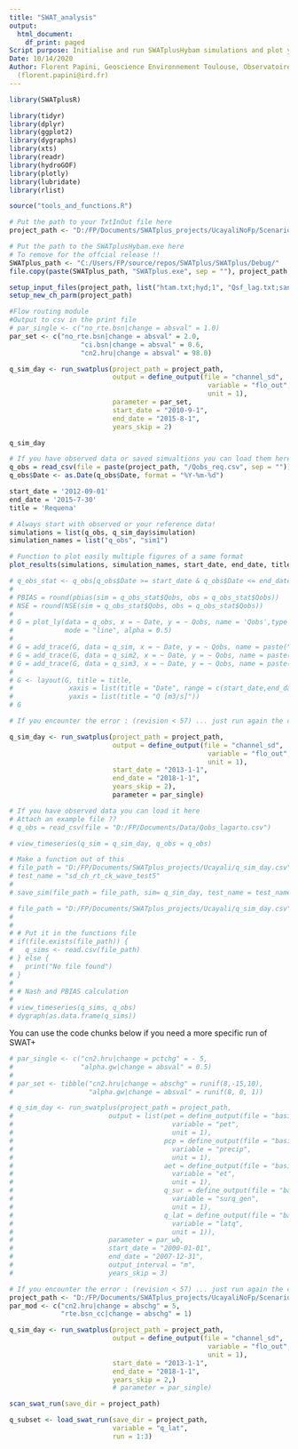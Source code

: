 ```yaml
---
title: "SWAT_analysis"
output:
  html_document:
    df_print: paged
Script purpose: Initialise and run SWATplusHybam simulations and plot your results
Date: 10/14/2020
Author: Florent Papini, Geoscience Environnement Toulouse, Observatoire Midi-Pyrénnées,
  (florent.papini@ird.fr)
---
```



```r
library(SWATplusR)

library(tidyr)
library(dplyr)
library(ggplot2)
library(dygraphs)
library(xts)
library(readr)
library(hydroGOF)
library(plotly)
library(lubridate)
library(rlist)

source("tools_and_functions.R")
```


```r
# Put the path to your TxtInOut file here
project_path <- "D:/FP/Documents/SWATplus_projects/UcayaliNoFp/Scenarios/Default/TxtInOut"

# Put the path to the SWATplusHybam.exe here
# To remove for the offcial release !!
SWATplus_path <- "C:/Users/FP/source/repos/SWATplus/SWATplus/Debug/"
file.copy(paste(SWATplus_path, "SWATplus.exe", sep = ""), project_path, overwrite = TRUE)

setup_input_files(project_path, list("htam.txt;hyd;1", "Qsf_lag.txt;sands;1"))
setup_new_ch_parm(project_path)
```

```r
#Flow routing module
#Output to csv in the print file
# par_single <- c("no_rte.bsn|change = absval" = 1.0)
par_set <- c("no_rte.bsn|change = absval" = 2.0,
                  "ci.bsn|change = absval" = 0.6,
                  "cn2.hru|change = absval" = 98.0)

q_sim_day <- run_swatplus(project_path = project_path,
                          output = define_output(file = "channel_sd",
                                                  variable = "flo_out",
                                                  unit = 1),
                          parameter = par_set,
                          start_date = "2010-9-1",
                          end_date = "2015-8-1",
                          years_skip = 2)
```






```r
q_sim_day
```



```r
# If you have observed data or saved simualtions you can load them here
q_obs = read_csv(file = paste(project_path, "/Qobs_req.csv", sep = ""))
q_obs$Date <- as.Date(q_obs$Date, format = "%Y-%m-%d")
```


```r
start_date = '2012-09-01'
end_date = '2015-7-30'
title = 'Requena'

# Always start with observed or your reference data!
simulations = list(q_obs, q_sim_day$simulation)
simulation_names = list("q_obs", "sim1")

# Function to plot easily multiple figures of a same format
plot_results(simulations, simulation_names, start_date, end_date, title)
```



















```r
# q_obs_stat <- q_obs[q_obs$Date >= start_date & q_obs$Date <= end_date,]
# 
# PBIAS = round(pbias(sim = q_obs_stat$Qobs, obs = q_obs_stat$Qobs))
# NSE = round(NSE(sim = q_obs_stat$Qobs, obs = q_obs_stat$Qobs))
# 
# G = plot_ly(data = q_obs, x = ~ Date, y = ~ Qobs, name = 'Qobs',type = 'scatter',
#             mode = "line", alpha = 0.5)
# 
# G = add_trace(G, data = q_sim, x = ~ Date, y = ~ Qobs, name = paste("Qobs PBIAS:",PBIAS,", NSE:", NSE, ""))
# G = add_trace(G, data = q_sim2, x = ~ Date, y = ~ Qobs, name = paste("Qobs PBIAS:",PBIAS,", NSE:", NSE, ""))
# G = add_trace(G, data = q_sim3, x = ~ Date, y = ~ Qobs, name = paste("Qobs PBIAS:",PBIAS,", NSE:", NSE, ""))
# 
# G <- layout(G, title = title,
#              xaxis = list(title = "Date", range = c(start_date,end_date)),
#              yaxis = list(title = "Q [m3/s]"))
# G
```

```r
# If you encounter the error : (revision < 57) ... just run again the chunk

q_sim_day <- run_swatplus(project_path = project_path,
                          output = define_output(file = "channel_sd",
                                                  variable = "flo_out",
                                                  unit = 1),
                          start_date = "2013-1-1",
                          end_date = "2018-1-1",
                          years_skip = 2),
                          parameter = par_single)
```


```r
# If you have observed data you can load it here
# Attach an example file ??
# q_obs = read_csv(file = "D:/FP/Documents/Data/Qobs_lagarto.csv")
```


```r
# view_timeseries(q_sim = q_sim_day, q_obs = q_obs)
```


```r
# Make a function out of this
# file_path = "D:/FP/Documents/SWATplus_projects/Ucayali/q_sim_day.csv"
# test_name = "sd_ch_rt_ck_wave_test5"
# 
# save_sim(file_path = file_path, sim= q_sim_day, test_name = test_name)
```


```r
# file_path = "D:/FP/Documents/SWATplus_projects/Ucayali/q_sim_day.csv"
# 
# 
# # Put it in the functions file
# if(file.exists(file_path)) {
#   q_sims <- read.csv(file_path)
# } else {
#   print("No file found")
# }
# 
# # Nash and PBIAS calculation
# 
# view_timeseries(q_sims, q_obs)
# dygraph(as.data.frame(q_sims))
```





You can use the code chunks below if you need a more specific run of SWAT+

```r
# par_single <- c("cn2.hru|change = pctchg" = - 5,
#                 "alpha.gw|change = absval" = 0.5)
# 
# par_set <- tibble("cn2.hru|change = abschg" = runif(8,-15,10),
#                   "alpha.gw|change = absval" = runif(8, 0, 1))
```

```r
# q_sim_day <- run_swatplus(project_path = project_path,
#                        output = list(pet = define_output(file = "basin_wb",
#                                        variable = "pet",
#                                        unit = 1),
#                                      pcp = define_output(file = "basin_wb",
#                                        variable = "precip",
#                                        unit = 1),
#                                      aet = define_output(file = "basin_wb",
#                                        variable = "et",
#                                        unit = 1),
#                                      q_sur = define_output(file = "basin_wb",
#                                        variable = "surq_gen",
#                                        unit = 1),
#                                      q_lat = define_output(file = "basin_wb",
#                                        variable = "latq",
#                                        unit = 1)),
#                        parameter = par_wb,
#                        start_date = "2000-01-01",
#                        end_date = "2007-12-31",
#                        output_interval = "m",
#                        years_skip = 3)
```



```r
# If you encounter the error : (revision < 57) ... just run again the chunk
project_path <- "D:/FP/Documents/SWATplus_projects/UcayaliNoFp/Scenarios/Default/TxtInOut"
par_mod <- c("cn2.hru|change = abschg" = 5,
             "rte.bsn_cc|change = abschg" = 1)

q_sim_day <- run_swatplus(project_path = project_path,
                          output = define_output(file = "channel_sd",
                                                  variable = "flo_out",
                                                  unit = 1),
                          start_date = "2013-1-1",
                          end_date = "2018-1-1",
                          years_skip = 2,)
                          # parameter = par_single)
```

```r
scan_swat_run(save_dir = project_path)

q_subset <- load_swat_run(save_dir = project_path,
                          variable = "q_lat",
                          run = 1:3)
```

























